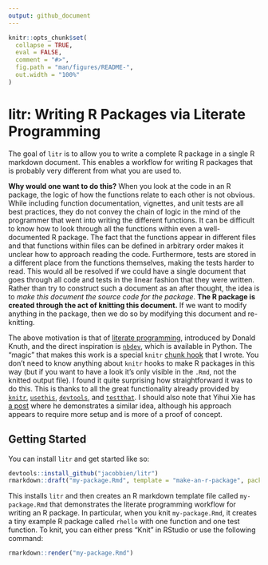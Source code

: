 ```yaml
---
output: github_document
---
```


<!-- README.md is generated from README.Rmd. Please edit that file -->

```r
knitr::opts_chunk$set(
  collapse = TRUE,
  eval = FALSE,
  comment = "#>",
  fig.path = "man/figures/README-",
  out.width = "100%"
)
```

# litr: Writing R Packages via Literate Programming

<!-- badges: start -->
<!-- badges: end -->

The goal of `litr` is to allow you to write a complete R package in a single R markdown document. This enables a workflow for writing R packages that is probably very different from what you are used to.

**Why would one want to do this?**  When you look at the code in an R package, the logic of how the functions relate to each other is not obvious.  While including function documentation, vignettes, and unit tests are all best practices, they do not convey the chain of logic in the mind of the programmer that went into writing the different functions.  It can be difficult to know how to look through all the functions within even a well-documented R package.  The fact that the functions appear in different files and that functions within files can be defined in arbitrary order makes it unclear how to approach reading the code.  Furthermore, tests are stored in a different place from the functions themselves, making the tests harder to read.  This would all be resolved if we could have a single document that goes through all code and tests in the linear fashion that they were written.  Rather than try to construct such a document as an after thought, the idea is to *make this document the source code for the package*.  **The R package is created through the act of knitting this document.**  If we want to modify anything in the package, then we do so by modifying this document and re-knitting.

The above motivation is that of [literate programming](https://en.wikipedia.org/wiki/Literate_programming), introduced by Donald Knuth, and the direct inspiration is [`nbdev`](https://nbdev.fast.ai/), which is available in Python. The "magic" that makes this work is a special `knitr` [chunk hook](https://yihui.org/knitr/hooks/) that I wrote.  You don't need to know anything about `knitr` hooks to make R packages in this way (but if you want to have a look it's only visible in the `.Rmd`, not the knitted output file).  I found it quite surprising how straightforward it was to do this.  This is thanks to all the great functionality already provided by [`knitr`](https://yihui.org/knitr/), [`usethis`](https://usethis.r-lib.org/), [`devtools`](https://devtools.r-lib.org/), and [`testthat`](https://testthat.r-lib.org/).  I should also note that Yihui Xie has [a post](https://yihui.org/rlp/) where he demonstrates a similar idea, although his approach appears to require more setup and is more of a proof of concept.


## Getting Started

You can install `litr` and get started like so:

```r
devtools::install_github("jacobbien/litr")
rmarkdown::draft("my-package.Rmd", template = "make-an-r-package", package = "litr")
```

This installs `litr` and then creates an R markdown template file called `my-package.Rmd` that demonstrates the literate programming workflow for writing an R package.  In particular, when you knit `my-package.Rmd`, it creates a tiny example R package called `rhello` with one function and one test function.  To knit, you can either press "Knit" in RStudio or use the following command:

```r
rmarkdown::render("my-package.Rmd")
```


